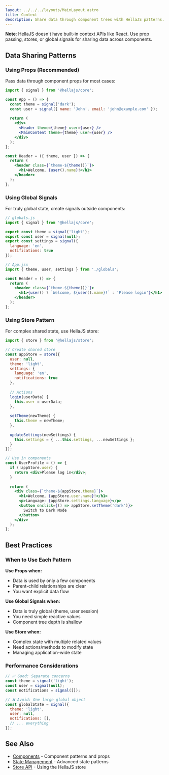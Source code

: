 ```yaml
---
layout: ../../../layouts/MainLayout.astro
title: Context
description: Share data through component trees with HellaJS patterns.
---
```


**Note**: HellaJS doesn't have built-in context APIs like React. Use prop passing, stores, or global signals for sharing data across components.

## Data Sharing Patterns

### Using Props (Recommended)

Pass data through component props for most cases:

```jsx
import { signal } from '@hellajs/core';

const App = () => {
  const theme = signal('dark');
  const user = signal({ name: 'John', email: 'john@example.com' });
  
  return (
    <div>
      <Header theme={theme} user={user} />
      <MainContent theme={theme} user={user} />
    </div>
  );
};

const Header = ({ theme, user }) => {
  return (
    <header class={`theme-${theme()}`}>
      <h1>Welcome, {user().name}!</h1>
    </header>
  );
};
```

### Using Global Signals

For truly global state, create signals outside components:

```jsx
// globals.js
import { signal } from '@hellajs/core';

export const theme = signal('light');
export const user = signal(null);
export const settings = signal({ 
  language: 'en', 
  notifications: true 
});
```

```jsx
// App.jsx
import { theme, user, settings } from './globals';

const Header = () => {
  return (
    <header class={`theme-${theme()}`}>
      <h1>{user() ? `Welcome, ${user().name}!` : 'Please login'}</h1>
    </header>
  );
};
```

### Using Store Pattern

For complex shared state, use HellaJS store:

```jsx
import { store } from '@hellajs/store';

// Create shared store
const appStore = store({
  user: null,
  theme: 'light',
  settings: {
    language: 'en',
    notifications: true
  },
  
  // Actions
  login(userData) {
    this.user = userData;
  },
  
  setTheme(newTheme) {
    this.theme = newTheme;
  },
  
  updateSettings(newSettings) {
    this.settings = { ...this.settings, ...newSettings };
  }
});

// Use in components
const UserProfile = () => {
  if (!appStore.user) {
    return <div>Please log in</div>;
  }
  
  return (
    <div class={`theme-${appStore.theme}`}>
      <h1>Welcome, {appStore.user.name}!</h1>
      <p>Language: {appStore.settings.language}</p>
      <button onclick={() => appStore.setTheme('dark')}>
        Switch to Dark Mode
      </button>
    </div>
  );
};
```

## Best Practices

### When to Use Each Pattern

**Use Props when:**
- Data is used by only a few components
- Parent-child relationships are clear
- You want explicit data flow

**Use Global Signals when:**
- Data is truly global (theme, user session)
- You need simple reactive values
- Component tree depth is shallow

**Use Store when:**
- Complex state with multiple related values
- Need actions/methods to modify state
- Managing application-wide state

### Performance Considerations

```jsx
// ✅ Good: Separate concerns
const theme = signal('light');
const user = signal(null);
const notifications = signal([]);

// ❌ Avoid: One large global object  
const globalState = signal({
  theme: 'light',
  user: null, 
  notifications: [],
  // ... everything
});
```

## See Also

- [Components](/learn/concepts/components) - Component patterns and props
- [State Management](/learn/concepts/state) - Advanced state patterns
- [Store API](/reference/store/store) - Using the HellaJS store